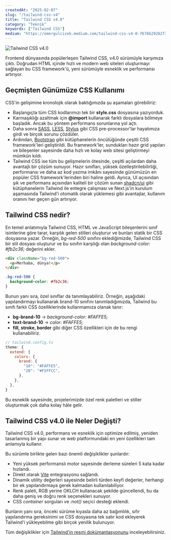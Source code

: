 ```yaml
---
createdAt: "2025-02-07"
slug: "/tailwind-css-v4"
title: "Tailwind CSS v4.0"
category: "Teknik"
keywords: ["Tailwind CSS"]
medium: "https://omergulcicek.medium.com/tailwind-css-v4-0-7678b29262f3"
---
```


![Tailwind CSS v4.0](/img/blog/2025-01-29/tailwind-css-v4.png)

Frontend dünyasında popülerleşen Tailwind CSS, v4.0 sürümüyle karşımıza çıktı. Doğrudan HTML içinde hızlı ve modern web siteleri oluşturmayı sağlayan bu CSS framework'ü, yeni sürümüyle esneklik ve performansı artırıyor.

## Geçmişten Günümüze CSS Kullanımı

CSS'in gelişimine kronolojik olarak baktığımızda şu aşamaları görebiliriz:

- Başlangıçta tüm CSS kodlarımızı tek bir **style.css** dosyasına yazıyorduk.
- Karmaşıklığı azaltmak için **@import** kullanarak farklı dosyalara bölmeye başladık. Ancak bu yöntem performans sorunlarına yol açtı.
- Daha sonra <a href="https://sass-lang.com/" target="_blank" rel="noopener noreferrer">SASS</a>, <a href="https://lesscss.org/" target="_blank" rel="noopener noreferrer">LESS</a>, <a href="https://stylus-lang.com/" target="_blank" rel="noopener noreferrer">Stylus</a> gibi CSS pre-processor'lar hayatımıza girdi ve birçok sorunu çözdüler.
- Ardından, <a href="https://getbootstrap.com/" target="_blank" rel="noopener noreferrer">Bootstrap</a> gibi kütüphanelerin öncülüğünde çeşitli CSS framework'leri geliştirildi. Bu framework'ler, sundukları hazır grid yapıları ve bileşenler sayesinde daha hızlı ve kolay web sitesi geliştirmeyi mümkün kıldı.
- Tailwind CSS ise tüm bu gelişmelerin ötesinde, çeşitli açılardan daha avantajlı bir çözüm sunuyor. Hazır sınıfları, yüksek özelleştirilebilirliği, performansı ve daha az kod yazma imkânı sayesinde günümüzün en popüler CSS framework'lerinden biri haline geldi. Ayrıca, UI açısından şık ve performans açısından kaliteli bir çözüm sunan <a href="https://ui.shadcn.com/" target="_blank" rel="noopener noreferrer">shadcn/ui</a> gibi kütüphanelerin Tailwind ile entegre çalışması ve Next.js'in kurulum aşamasında Tailwind'i otomatik olarak yüklemesi gibi avantajlar, kullanım oranını her geçen gün artırıyor.

## Tailwind CSS nedir?

En temel anlatımıyla Tailwind CSS, HTML ve JavaScript bileşenlerini sınıf isimlerine göre tarar, karşılık gelen stilleri oluşturur ve bunları statik bir CSS dosyasına yazar. Örneğin, *bg-red-500* sınıfını eklediğimizde, Tailwind CSS bir stil dosyası oluşturur ve bu sınıfın karşılığı olan *background-color: #fb2c36;* değerini ekler.

```html
<div className="bg-red-500">
  <p>Merhaba, dünya!</p>
</div>
```

```css
.bg-red-500 {
  background-color: #fb2c36;
}
```

Bunun yanı sıra, özel sınıflar da tanımlayabiliriz. Örneğin, aşağıdaki yapılandırmayı kullanarak brand-10 sınıfını tanımladığımızda, Tailwind bu sınıfı farklı CSS özelliklerinde kullanmamıza olanak tanır:

- **bg-brand-10** → *background-color: #FAFFE5;*
- **text-brand-10** → *color: #FAFFE5;*
- **fill, stroke, border** gibi diğer CSS özellikleri için de bu rengi kullanabiliriz.

```js
// tailwind.config.ts
theme: {
  extend: {
    colors: {
      brand: {
        "10": "#FAFFE5",
        "20": "#F5FFCC",
      },
    },
  },
}
```

Bu esneklik sayesinde, projelerimizde özel renk paletleri ve stiller oluşturmak çok daha kolay hâle gelir.

## Tailwind CSS v4.0 ile Neler Değişti?

Tailwind CSS v4.0, performans ve esneklik için optimize edilmiş, yeniden tasarlanmış bir yapı sunar ve web platformundaki en yeni özellikleri tam anlamıyla kullanır.

Bu sürümle birlikte gelen bazı önemli değişiklikler şunlardır:

- Yeni yüksek performanslı motor sayesinde derleme süreleri 5 kata kadar hızlandı.
- Direkt olarak <a href="https://vite.dev/" target="_blank" rel="noopener noreferrer">Vite</a> entegrasyonu sağlandı.
- Dinamik utility değerleri sayesinde belirli türden keyfi değerler, herhangi bir ek yapılandırmaya gerek kalmadan kullanılabiliyor.
- Renk paleti, RGB yerine OKLCH kullanacak şekilde güncellendi, bu da daha geniş ve doğru renk seçenekleri sunuyor.
- CSS *container* sorguları ve *:not()* seçici desteği eklendi.

Bunların yanı sıra, önceki sürüme kıyasla daha az bağımlılık, sıfır yapılandırma gereksinimi ve CSS dosyasına tek satır kod ekleyerek Tailwind'i yükleyebilme gibi birçok yenilik bulunuyor.

Tüm değişiklikler için <a href="https://tailwindcss.com/blog/tailwindcss-v4" target="_blank" rel="noopener noreferrer">Tailwind'in resmi dokümantasyonunu</a> inceleyebilirsiniz.